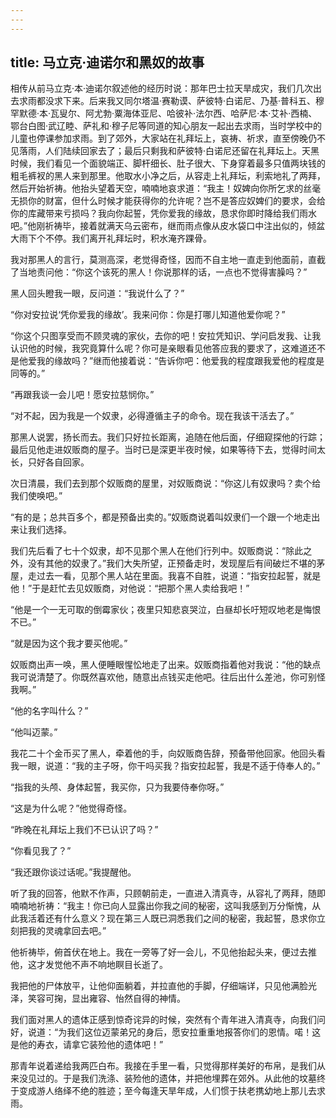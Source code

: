 ```yaml
---
---
---
```

title: 马立克·迪诺尔和黑奴的故事
---




相传从前马立克·本·迪诺尔叙述他的经历时说：那年巴士拉天旱成灾，我们几次出去求雨都没求下来。后来我又同尔塔温·赛勒谟、萨彼特·白诺尼、乃基·普科五、穆罕默德·本·瓦叟尔、阿尤勃·粟海体亚尼、哈彼补·法尔西、哈萨尼·本·艾补·西楠、鄂台白图·武辽睦、萨礼和·穆子尼等同道的知心朋友一起出去求雨，当时学校中的儿童也停课参加求雨。到了郊外，大家站在礼拜坛上，哀祷、祈求，直至傍晚仍不见落雨，人们陆续回家去了；最后只剩我和萨彼特·白诺尼还留在礼拜坛上。天黑时候，我们看见一个面貌端正、脚杆细长、肚子很大、下身穿着最多只值两块钱的粗毛裤衩的黑人来到那里。他取水小净之后，从容走上礼拜坛，利索地礼了两拜，然后开始祈祷。他抬头望着天空，喃喃地哀求道：“我主！奴婢向你所乞求的丝毫无损你的财富，但什么时候才能获得你的允许呢？岂不是答应奴婢们的要求，会给你的库藏带来亏损吗？我向你起誓，凭你爱我的缘故，恳求你即时降给我们雨水吧。”他刚祈祷毕，接着就满天乌云密布，继而雨点像从皮水袋口中注出似的，倾盆大雨下个不停。我们离开礼拜坛时，积水淹齐踝骨。

我对那黑人的言行，莫测高深，老觉得奇怪，因而不自主地一直走到他面前，直截了当地责问他：“你这个该死的黑人！你说那样的话，一点也不觉得害臊吗？”

黑人回头瞪我一眼，反问道：“我说什么了？”

“你对安拉说‘凭你爱我的缘故’。我来问你：你是打哪儿知道他爱你呢？”

“你这个只图享受而不顾灵魂的家伙，去你的吧！安拉凭知识、学问启发我、让我认识他的时候，我究竟算什么呢？你可是亲眼看见他答应我的要求了，这难道还不是他爱我的缘故吗？”继而他接着说：“告诉你吧：他爱我的程度跟我爱他的程度是同等的。”

“再跟我谈一会儿吧！愿安拉慈悯你。”

“对不起，因为我是一个奴隶，必得遵循主子的命令。现在我该干活去了。”

那黑人说罢，扬长而去。我们只好拉长距离，追随在他后面，仔细窥探他的行踪；最后见他走进奴贩商的屋子。当时已是深更半夜时候，如果等待下去，觉得时间太长，只好各自回家。

次日清晨，我们去到那个奴贩商的屋里，对奴贩商说：“你这儿有奴隶吗？卖个给我们使唤吧。”

“有的是；总共百多个，都是预备出卖的。”奴贩商说着叫奴隶们一个跟一个地走出来让我们选择。

我们先后看了七十个奴隶，却不见那个黑人在他们行列中。奴贩商说：“除此之外，没有其他的奴隶了。”我们大失所望，正预备走时，发现屋后有间破烂不堪的茅屋，走过去一看，见那个黑人站在里面。我喜不自胜，说道：“指安拉起誓，就是他！”于是赶忙去见奴贩商，对他说：“把那个黑人卖给我吧！”

“他是一个一无可取的倒霉家伙；夜里只知悲哀哭泣，白昼却长吁短叹地老是悔恨不已。”

“就是因为这个我才要买他呢。”

奴贩商出声一唤，黑人便睡眼惺忪地走了出来。奴贩商指着他对我说：“他的缺点我可说清楚了。你既然喜欢他，随意出点钱买走他吧。往后出什么差池，你可别怪我啊。”

“他的名字叫什么？”

“他叫迈蒙。”

我花二十个金币买了黑人，牵着他的手，向奴贩商告辞，预备带他回家。他回头看我一眼，说道：“我的主子呀，你干吗买我？指安拉起誓，我是不适于侍奉人的。”

“指我的头颅、身体起誓，我买你，只为我要侍奉你呀。”

“这是为什么呢？”他觉得奇怪。

“昨晚在礼拜坛上我们不已认识了吗？”

“你看见我了？”

“我还跟你谈过话呢。”我提醒他。

听了我的回答，他默不作声，只顾朝前走，一直进入清真寺，从容礼了两拜，随即喃喃地祈祷：“我主！你已向人显露出你我之间的秘密，这叫我感到万分惭愧，从此我活着还有什么意义？现在第三人既已洞悉我们之间的秘密，我起誓，恳求你立刻把我的灵魂拿回去吧。”

他祈祷毕，俯首伏在地上。我在一旁等了好一会儿，不见他抬起头来，便过去推他，这才发觉他不声不响地瞑目长逝了。

我把他的尸体放平，让他仰面躺着，并拉直他的手脚，仔细端详，只见他满脸光泽，笑容可掬，显出雍容、怡然自得的神情。

我们面对黑人的遗体正感到惊奇诧异的时候，突然有个青年进入清真寺，向我们问好，说道：“为我们这位迈蒙弟兄的身后，愿安拉重重地报答你们的恩情。喏！这是他的寿衣，请拿它装殓他的遗体吧！”

那青年说着递给我两匹白布。我接在手里一看，只觉得那样美好的布帛，是我们从来没见过的。于是我们洗涤、装殓他的遗体，并把他埋葬在郊外。从此他的坟墓终于变成游人络绎不绝的胜迹；至今每逢天旱年成，人们惯于扶老携幼地上那儿去求雨。